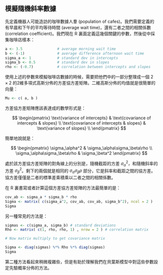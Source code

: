 
## 模擬隨機斜率數據 

先定義機器人可能造訪的咖啡數據人羣 (population of cafes)。我們需要定義的有早晨和下午的平均等待時間 (average wait time)，還有二者之間的相關係數 (correlation coefficient)。我們現在 R 裏面定義這幾個關鍵的參數，然後從中採集咖啡店樣本：


```r
a <- 3.5                # average morning wait time
b <- (-1)               # average difference afternoon wait time
sigma_a <- 1            # standard dev in intercepts
sigma_b <- 0.5          # standard dev in slopes
rho <- (-0.7)           # correlation between intercepts and slopes
```

使用上述的參數來模擬咖啡店數據的時候，需要把他們中的一部分整理成一個 $2\times2$ 的2維多項式高斯分佈的方差協方差矩陣。二維高斯分佈的均值就是很簡單的向量：

```r
Mu <- c( a, b )
```

方差協方差矩陣應該表達成的數學形式是：


$$
\begin{pmatrix}
\text{variance of intercepts} &  \text{covariance of intercepts & slopes} \\
\text{covariance of intercepts & slopes} &  \text{variance of slopes} \\
\end{pmatrix}
$$


簡單地說就是：

$$
\begin{pmatrix}
\sigma_\alpha^2 & \sigma_\alpha\sigma_\beta\rho \\ 
\sigma_\alpha\sigma_\beta\rho & \sigma_\beta^2
\end{pmatrix}
$$


處於該方差協方差矩陣的對角線上的分別是，隨機截距的方差 $\sigma^2_\alpha$，和隨機斜率的方差 $\sigma^2_\beta$。剩下的兩個就是相同的 $\sigma_\alpha\sigma_\beta\rho$ 部分，它是斜率和截距之間的協方差。協方差僅僅是二者的標準差乘積乘以二者之間的相關係數。

在 R 裏書寫或者計算這個方差協方差矩陣的方法最簡單的是：

```r
cov_ab <- sigma_a * sigma_b * rho
Sigma <- matrix( c(sigma_a^2, cov_ab, cov_ab, sigma_b^2), ncol = 2 )
Sigma
```

另一種常見的方法是：

```r
sigmas <- c(sigma_a, sigma_b) # standard deviations
Rho <- matrix( c(1, rho, rho, 1) , nrow = 2 ) # correlation matrix

# Now matrix multiply to get covariance matrix

Sigma <- diag(sigmas) %*% Rho %*% diag(sigmas)
Sigma
```

第二種方法看起來稍微複雜些，但是有助於理解我們在貝葉斯模型中對這些參數設定先驗概率分佈的方法。

